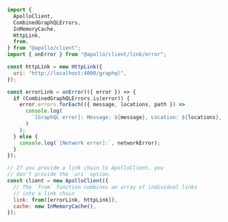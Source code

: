 ```js title="index.js"
import {
  ApolloClient,
  CombinedGraphQLErrors,
  InMemoryCache,
  HttpLink,
  from,
} from "@apollo/client";
import { onError } from "@apollo/client/link/error";

const httpLink = new HttpLink({
  uri: "http://localhost:4000/graphql",
});

const errorLink = onError(({ error }) => {
  if (CombinedGraphQLErrors.is(error)) {
    error.errors.forEach(({ message, locations, path }) =>
      console.log(
        `[GraphQL error]: Message: ${message}, Location: ${locations}, Path: ${path}`
      )
    );
  } else {
    console.log(`[Network error]:`, networkError);
  }
});

// If you provide a link chain to ApolloClient, you
// don't provide the `uri` option.
const client = new ApolloClient({
  // The `from` function combines an array of individual links
  // into a link chain
  link: from([errorLink, httpLink]),
  cache: new InMemoryCache(),
});
```
